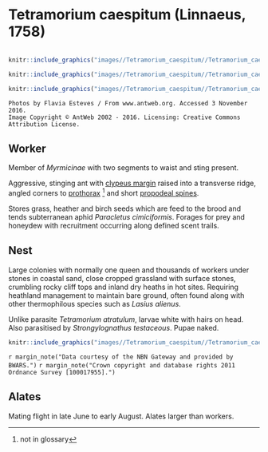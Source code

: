 # **Tetramorium caespitum** (Linnaeus, 1758)

```marginfigure
```

```r
knitr::include_graphics("images//Tetramorium_caespitum//Tetramorium_caespitum_head.jpg")
```

```r
knitr::include_graphics("images//Tetramorium_caespitum//Tetramorium_caespitum_top.jpg")
```


```r
knitr::include_graphics("images//Tetramorium_caespitum//Tetramorium_caespitum_side.jpg")
```

```block
Photos by Flavia Esteves / From www.antweb.org. Accessed 3 November 2016.
Image Copyright © AntWeb 2002 - 2016. Licensing: Creative Commons Attribution License.
```

## Worker
Member of *Myrmicinae* with two segments to waist and sting present.

Aggressive, stinging ant with [clypeus margin](#glossary) raised into a transverse ridge, angled corners to [prothorax](#glossary) ^[not in glossary] and short [propodeal spines](#glossary).

Stores grass, heather and birch seeds which are feed to the brood and tends subterranean aphid *Paracletus cimiciformis*. Forages for prey and honeydew with recruitment occurring along defined scent trails.

## Nest
Large colonies with normally one queen and thousands of workers under stones in coastal sand, close cropped grassland with surface stones, crumbling rocky cliff tops and inland dry heaths in hot sites. Requiring heathland management to maintain bare ground, often found along with other thermophilous species such as *Lasius alienus*. 

Unlike parasite *Tetramorium atratulum*, larvae white with hairs on head. Also parasitised by *Strongylognathus testaceous*. Pupae naked.

```r
knitr::include_graphics("images//Tetramorium_caespitum//Tetramorium_caespitum_map.png")
```
`r margin_note("Data courtesy of the NBN Gateway and provided by BWARS.")`
`r margin_note("Crown copyright and database rights 2011 Ordnance Survey [100017955].")`

## Alates
Mating flight in late June to early August. Alates larger than workers.

\pagebreak